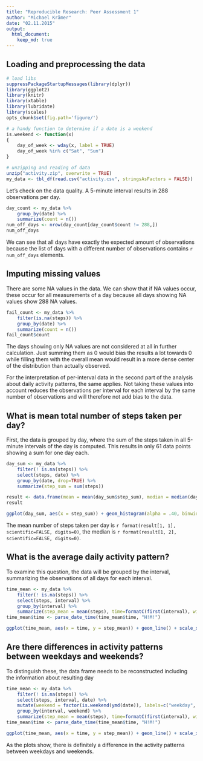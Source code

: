 ```yaml
---
title: "Reproducible Research: Peer Assessment 1"
author: "Michael Krämer"
date: "02.11.2015"
output: 
  html_document:
    keep_md: true
---
```


## Loading and preprocessing the data

```r
# load libs
suppressPackageStartupMessages(library(dplyr))
library(ggplot2)
library(knitr)
library(xtable)
library(lubridate)
library(scales)
opts_chunk$set(fig.path='figure/')

# a handy function to determine if a date is a weekend
is.weekend <- function(x)
{
    day_of_week <- wday(x, label = TRUE)
    day_of_week %in% c("Sat", "Sun")
}

# unzipping and reading of data
unzip("activity.zip", overwrite = TRUE)
my_data <- tbl_df(read.csv("activity.csv", stringsAsFactors = FALSE))
```

Let's check on the data quality. A 5-minute interval results in 288 observations per day.

```r
day_count <- my_data %>%
    group_by(date) %>%
    summarize(count = n())
num_off_days <- nrow(day_count[day_count$count != 288,])
num_off_days
```

We can see that all days have exactly the expected amount of observations because the list of days with a different number of observations contains `r num_off_days` elements.

## Imputing missing values

There are some NA values in the data. We can show that if NA values occur, these occur for all measurements of a day because all days showing NA values show 288 NA values.

```r
fail_count <- my_data %>% 
    filter(is.na(steps)) %>%
    group_by(date) %>%
    summarize(count = n())
fail_count$count
```

The days showing only NA values are not considered at all in further calculation. Just summing them as 0 would bias the results a lot towards 0 while filling them with the overall mean would result in a more dense center of the distribution than actually observed.

For the interpretation of per-interval data in the second part of the analysis about daily activity patterns, the same applies. Not taking these values into account reduces the observations per interval for each interval by the same number of observations and will therefore not add bias to the data.

## What is mean total number of steps taken per day?

First, the data is grouped by day, where the sum of the steps taken in all 5-minute intervals of the day is computed. This results in only 61 data points showing a sum for one day each.

```r
day_sum <- my_data %>% 
    filter(! is.na(steps)) %>%
    select(steps, date) %>%
    group_by(date, drop=TRUE) %>%
    summarize(step_sum = sum(steps))

result <- data.frame(mean = mean(day_sum$step_sum), median = median(day_sum$step_sum))
result
```
```r
ggplot(day_sum, aes(x = step_sum)) + geom_histogram(alpha = .40, binwidth=500, colour = "black", fill = "red") + xlab("Step sum per day")
```

The mean number of steps taken per day is `r format(result[1, 1], scientific=FALSE, digits=0)`, the median is `r format(result[1, 2], scientific=FALSE, digits=0)`.

## What is the average daily activity pattern?

To examine this question, the data will be grouped by the interval, summarizing the observations of all days for each interval.

```r
time_mean <- my_data %>%
    filter(! is.na(steps)) %>%
    select(steps, interval) %>%
    group_by(interval) %>%
    summarize(step_mean = mean(steps), time=formatC(first(interval), width=4, format="d", flag="0"))
time_mean$time <- parse_date_time(time_mean$time, "H!M!")
```
```r
ggplot(time_mean, aes(x = time, y = step_mean)) + geom_line() + scale_x_datetime("Time of day", labels = date_format("%H/%M")) + ylab("mean steps per interval")
```


## Are there differences in activity patterns between weekdays and weekends?

To distinguish these, the data frame needs to be reconstructed including the information about resulting day

```r
time_mean <- my_data %>%
    filter(! is.na(steps)) %>%
    select(steps, interval, date) %>%
    mutate(weekend = factor(is.weekend(ymd(date)), labels=c("weekday", "weekend"))) %>%
    group_by(interval, weekend) %>%
    summarize(step_mean = mean(steps), time=formatC(first(interval), width=4, format="d", flag="0"))
time_mean$time <- parse_date_time(time_mean$time, "H!M!")
```
```r
ggplot(time_mean, aes(x = time, y = step_mean)) + geom_line() + scale_x_datetime("Time of day", labels = date_format("%H/%M")) + ylab("mean steps per interval") + facet_grid(weekend ~ .)
```

As the plots show, there is definitely a difference in the activity patterns between weekdays and weekends.